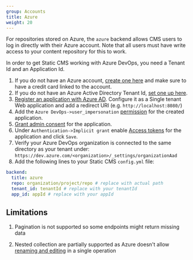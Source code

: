 ```yaml
---
group: Accounts
title: Azure
weight: 20
---
```


For repositories stored on Azure, the `azure` backend allows CMS users to log in directly with their Azure account. Note that all users must have write access to your content repository for this to work.

In order to get Static CMS working with Azure DevOps, you need a Tenant Id and an Application Id.

1. If you do not have an Azure account, [create one here](https://azure.microsoft.com/en-us/free/?WT.mc_id=A261C142F) and make sure to have a credit card linked to the account.
2. If you do not have an Azure Active Directory Tenant Id, [set one up here](https://docs.microsoft.com/en-us/azure/active-directory/develop/quickstart-create-new-tenant).
3. [Register an application with Azure AD](https://docs.microsoft.com/en-us/azure/active-directory/develop/quickstart-register-app). Configure it as a Single tenant Web application and add a redirect URI (e.g. `http://localhost:8080/`)
4. Add the `Azure DevOps->user_impersonation` [permission](https://docs.microsoft.com/en-us/azure/active-directory/develop/quickstart-configure-app-access-web-apis#add-permissions-to-access-your-web-api) for the created application.
5. [Grant admin consent](https://docs.microsoft.com/en-us/azure/active-directory/develop/quickstart-configure-app-access-web-apis#admin-consent-button) for the application.
6. Under `Authentication->Implicit grant` enable [Access tokens](https://docs.microsoft.com/en-us/azure/active-directory/develop/access-tokens) for the application and click `Save`.
7. Verify your Azure DevOps organization is connected to the same directory as your tenant under: `https://dev.azure.com/<organization>/_settings/organizationAad`
8. Add the following lines to your Static CMS `config.yml` file:

```yaml
backend:
  title: azure
  repo: organization/project/repo # replace with actual path
  tenant_id: tenantId # replace with your tenantId
  app_id: appId # replace with your appId
```

## Limitations

1. Pagination is not supported so some endpoints might return missing data

2. Nested collection are partially supported as Azure doesn't allow [renaming and editing](https://docs.microsoft.com/en-us/rest/api/azure/devops/git/pushes/create?view=azure-devops-rest-6.1&source=docs#rename-a-file) in a single operation
